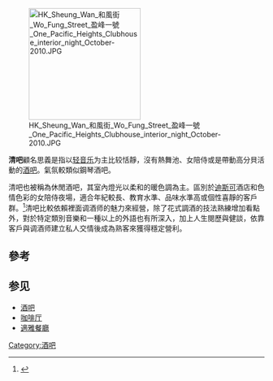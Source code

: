[[File:HK_Sheung_Wan_和風街_Wo_Fung_Street_盈峰一號_One_Pacific_Heights_Clubhouse_interior_night_October-2010.JPG|220px]]

'''清吧'''顧名思義是指以[[轻音乐|轻音乐]]为主比较恬靜，沒有熱舞池、女陪侍或是帶動高分貝活動的[[酒吧|酒吧]]。氣氛較類似鋼琴酒吧。

清吧也被稱為休閒酒吧，其室內燈光以柔和的暖色調為主。區別於[[迪斯可|迪斯可]]酒店和色情色彩的女陪侍夜場，適合年紀較長、教育水準、品味水準高或個性喜靜的客戶群。<ref>{{Cite web |url=http://big5.58cyjm.com/html/view/32785.shtml |title=創業網 - 清吧經營模式探秘 |access-date=2017-03-07 |archive-date=2020-04-04 |archive-url=https://web.archive.org/web/20200404131450/https://big5.58cyjm.com/html/view/32785.shtml |dead-url=no }}</ref>清吧比較依賴裡面调酒师的魅力來經營，除了花式調酒的技法熟練增加看點外，對於特定類別音樂和一種以上的外語也有所深入，加上人生閱歷與健談，依靠客戶與调酒师建立私人交情後成為熟客來獲得穩定營利。

==參考==
{{reflist}}
==参见==
*[[酒吧|酒吧]]
*[[咖啡厅|咖啡厅]]
*[[適雅餐廳|適雅餐廳]]

[[Category:酒吧|Category:酒吧]]